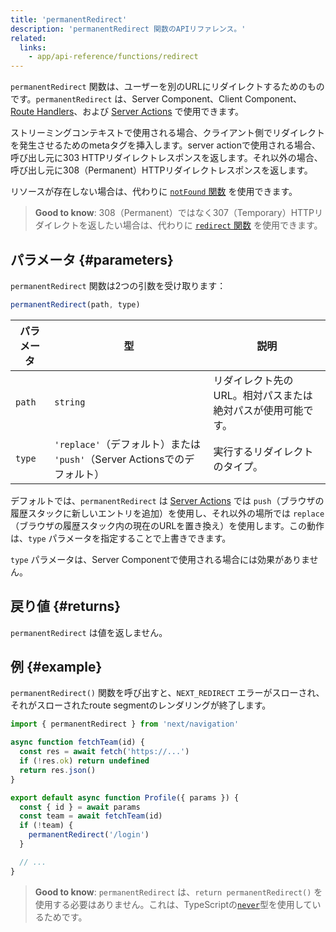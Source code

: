 ```yaml
---
title: 'permanentRedirect'
description: 'permanentRedirect 関数のAPIリファレンス。'
related:
  links:
    - app/api-reference/functions/redirect
---
```


`permanentRedirect` 関数は、ユーザーを別のURLにリダイレクトするためのものです。`permanentRedirect` は、Server Component、Client Component、[Route Handlers](/docs/app/building-your-application/routing/route-handlers)、および [Server Actions](/docs/app/building-your-application/data-fetching/server-actions-and-mutations) で使用できます。

ストリーミングコンテキストで使用される場合、クライアント側でリダイレクトを発生させるためのmetaタグを挿入します。server actionで使用される場合、呼び出し元に303 HTTPリダイレクトレスポンスを返します。それ以外の場合、呼び出し元に308（Permanent）HTTPリダイレクトレスポンスを返します。

リソースが存在しない場合は、代わりに [`notFound` 関数](/docs/app/api-reference/functions/not-found) を使用できます。

> **Good to know**: 308（Permanent）ではなく307（Temporary）HTTPリダイレクトを返したい場合は、代わりに [`redirect` 関数](/docs/app/api-reference/functions/redirect) を使用できます。

## パラメータ {#parameters}

`permanentRedirect` 関数は2つの引数を受け取ります：

```js
permanentRedirect(path, type)
```

| パラメータ | 型                                                                       | 説明                                                        |
| ---------- | ------------------------------------------------------------------------ | ----------------------------------------------------------- |
| `path`     | `string`                                                                 | リダイレクト先のURL。相対パスまたは絶対パスが使用可能です。 |
| `type`     | `'replace'`（デフォルト）または `'push'`（Server Actionsでのデフォルト） | 実行するリダイレクトのタイプ。                              |

デフォルトでは、`permanentRedirect` は [Server Actions](/docs/app/building-your-application/data-fetching/server-actions-and-mutations) では `push`（ブラウザの履歴スタックに新しいエントリを追加）を使用し、それ以外の場所では `replace`（ブラウザの履歴スタック内の現在のURLを置き換え）を使用します。この動作は、`type` パラメータを指定することで上書きできます。

`type` パラメータは、Server Componentで使用される場合には効果がありません。

## 戻り値 {#returns}

`permanentRedirect` は値を返しません。

## 例 {#example}

`permanentRedirect()` 関数を呼び出すと、`NEXT_REDIRECT` エラーがスローされ、それがスローされたroute segmentのレンダリングが終了します。

```jsx title="app/team/[id]/page.js"
import { permanentRedirect } from 'next/navigation'

async function fetchTeam(id) {
  const res = await fetch('https://...')
  if (!res.ok) return undefined
  return res.json()
}

export default async function Profile({ params }) {
  const { id } = await params
  const team = await fetchTeam(id)
  if (!team) {
    permanentRedirect('/login')
  }

  // ...
}
```

> **Good to know**: `permanentRedirect` は、`return permanentRedirect()` を使用する必要はありません。これは、TypeScriptの[`never`](https://www.typescriptlang.org/docs/handbook/2/functions.html#never)型を使用しているためです。
